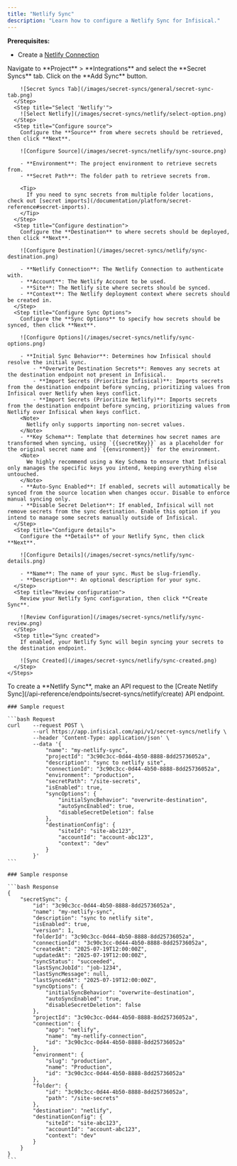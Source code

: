 ```yaml
---
title: "Netlify Sync"
description: "Learn how to configure a Netlify Sync for Infisical."
---
```


**Prerequisites:**

- Create a [Netlify Connection](/integrations/app-connections/netlify)

<Tabs>
  <Tab title="Infisical UI">
    <Steps>
      <Step title="Add Sync">
        Navigate to **Project** > **Integrations** and select the **Secret Syncs** tab. Click on the **Add Sync** button.

        ![Secret Syncs Tab](/images/secret-syncs/general/secret-sync-tab.png)
      </Step>
      <Step title="Select 'Netlify'">
        ![Select Netlify](/images/secret-syncs/netlify/select-option.png)
      </Step>
      <Step title="Configure source">
        Configure the **Source** from where secrets should be retrieved, then click **Next**.

        ![Configure Source](/images/secret-syncs/netlify/sync-source.png)

        - **Environment**: The project environment to retrieve secrets from.
        - **Secret Path**: The folder path to retrieve secrets from.

        <Tip>
          If you need to sync secrets from multiple folder locations, check out [secret imports](/documentation/platform/secret-reference#secret-imports).
        </Tip>
      </Step>
      <Step title="Configure destination">
        Configure the **Destination** to where secrets should be deployed, then click **Next**.

        ![Configure Destination](/images/secret-syncs/netlify/sync-destination.png)

        - **Netlify Connection**: The Netlify Connection to authenticate with.
        - **Account**: The Netlify Account to be used.
        - **Site**: The Netlify site where secrets should be synced.
        - **Context**: The Netlify deployment context where secrets should be created in.
      </Step>
      <Step title="Configure Sync Options">
        Configure the **Sync Options** to specify how secrets should be synced, then click **Next**.

        ![Configure Options](/images/secret-syncs/netlify/sync-options.png)

        - **Initial Sync Behavior**: Determines how Infisical should resolve the initial sync.
            - **Overwrite Destination Secrets**: Removes any secrets at the destination endpoint not present in Infisical.
            - **Import Secrets (Prioritize Infisical)**: Imports secrets from the destination endpoint before syncing, prioritizing values from Infisical over Netlify when keys conflict.
            - **Import Secrets (Prioritize Netlify)**: Imports secrets from the destination endpoint before syncing, prioritizing values from Netlify over Infisical when keys conflict.
        <Note>
          Netlify only supports importing non-secret values.
        </Note>
        - **Key Schema**: Template that determines how secret names are transformed when syncing, using `{{secretKey}}` as a placeholder for the original secret name and `{{environment}}` for the environment.
        <Note>
          We highly recommend using a Key Schema to ensure that Infisical only manages the specific keys you intend, keeping everything else untouched.
        </Note>
        - **Auto-Sync Enabled**: If enabled, secrets will automatically be synced from the source location when changes occur. Disable to enforce manual syncing only.
        - **Disable Secret Deletion**: If enabled, Infisical will not remove secrets from the sync destination. Enable this option if you intend to manage some secrets manually outside of Infisical.
      </Step>
      <Step title="Configure details">
        Configure the **Details** of your Netlify Sync, then click **Next**.

        ![Configure Details](/images/secret-syncs/netlify/sync-details.png)

        - **Name**: The name of your sync. Must be slug-friendly.
        - **Description**: An optional description for your sync.
      </Step>
      <Step title="Review configuration">
        Review your Netlify Sync configuration, then click **Create Sync**.

        ![Review Configuration](/images/secret-syncs/netlify/sync-review.png)
      </Step>
      <Step title="Sync created">
        If enabled, your Netlify Sync will begin syncing your secrets to the destination endpoint.

        ![Sync Created](/images/secret-syncs/netlify/sync-created.png)
      </Step>
    </Steps>

  </Tab>

  <Tab title="API">
    To create a **Netlify Sync**, make an API request to the [Create Netlify Sync](/api-reference/endpoints/secret-syncs/netlify/create) API endpoint.

    ### Sample request

    ```bash Request
    curl    --request POST \
            --url https://app.infisical.com/api/v1/secret-syncs/netlify \
            --header 'Content-Type: application/json' \
            --data '{
                "name": "my-netlify-sync",
                "projectId": "3c90c3cc-0d44-4b50-8888-8dd25736052a",
                "description": "sync to netlify site",
                "connectionId": "3c90c3cc-0d44-4b50-8888-8dd25736052a",
                "environment": "production",
                "secretPath": "/site-secrets",
                "isEnabled": true,
                "syncOptions": {
                    "initialSyncBehavior": "overwrite-destination",
                    "autoSyncEnabled": true,
                    "disableSecretDeletion": false
                },
                "destinationConfig": {
                    "siteId": "site-abc123",
                    "accountId": "account-abc123",
                    "context": "dev"
                }
            }'
    ```

    ### Sample response

    ```bash Response
    {
        "secretSync": {
            "id": "3c90c3cc-0d44-4b50-8888-8dd25736052a",
            "name": "my-netlify-sync",
            "description": "sync to netlify site",
            "isEnabled": true,
            "version": 1,
            "folderId": "3c90c3cc-0d44-4b50-8888-8dd25736052a",
            "connectionId": "3c90c3cc-0d44-4b50-8888-8dd25736052a",
            "createdAt": "2025-07-19T12:00:00Z",
            "updatedAt": "2025-07-19T12:00:00Z",
            "syncStatus": "succeeded",
            "lastSyncJobId": "job-1234",
            "lastSyncMessage": null,
            "lastSyncedAt": "2025-07-19T12:00:00Z",
            "syncOptions": {
                "initialSyncBehavior": "overwrite-destination",
                "autoSyncEnabled": true,
                "disableSecretDeletion": false
            },
            "projectId": "3c90c3cc-0d44-4b50-8888-8dd25736052a",
            "connection": {
                "app": "netlify",
                "name": "my-netlify-connection",
                "id": "3c90c3cc-0d44-4b50-8888-8dd25736052a"
            },
            "environment": {
                "slug": "production",
                "name": "Production",
                "id": "3c90c3cc-0d44-4b50-8888-8dd25736052a"
            },
            "folder": {
                "id": "3c90c3cc-0d44-4b50-8888-8dd25736052a",
                "path": "/site-secrets"
            },
            "destination": "netlify",
            "destinationConfig": {
                "siteId": "site-abc123",
                "accountId": "account-abc123",
                "context": "dev"
            }
        }
    }
    ```

  </Tab>
</Tabs>

